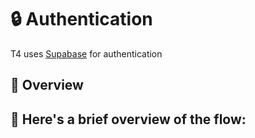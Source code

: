 # 🔒 Authentication

T4 uses [Supabase](https://supabase.com/docs/guides/auth) for authentication

## 🔭 Overview

## 🌊 Here's a brief overview of the flow:

